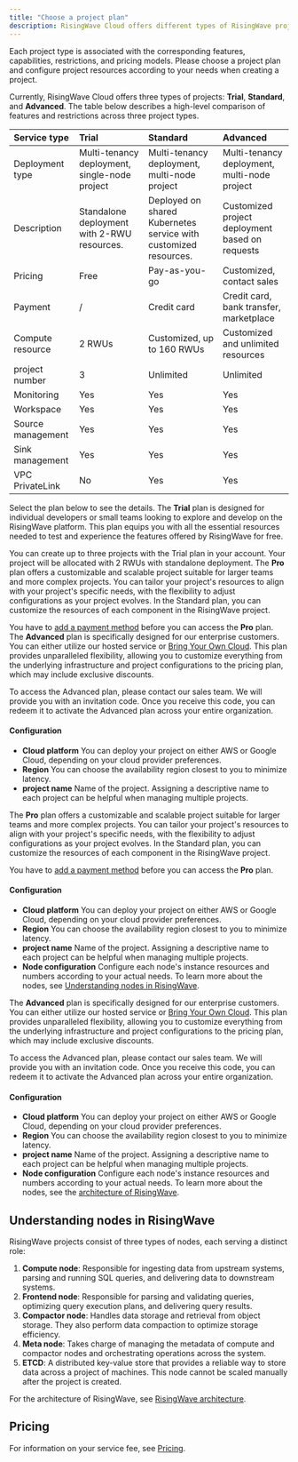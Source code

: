 ```yaml
---
title: "Choose a project plan"
description: RisingWave Cloud offers different types of RisingWave projects.
---
```


Each project type is associated with the corresponding features, capabilities, restrictions, and pricing models. Please choose a project plan and configure project resources according to your needs when creating a project.

Currently, RisingWave Cloud offers three types of projects: **Trial**, **Standard**, and **Advanced**. The table below describes a high-level comparison of features and restrictions across three project types.

| Service type      | Trial                                         | Standard                                                         | Advanced                                        |
| :---------------- | :-------------------------------------------- | :--------------------------------------------------------------- | :---------------------------------------------- |
| Deployment type   | Multi-tenancy deployment, single-node project | Multi-tenancy deployment, multi-node project                     | Multi-tenancy deployment, multi-node project    |
| Description       | Standalone deployment with 2-RWU resources.   | Deployed on shared Kubernetes service with customized resources. | Customized project deployment based on requests |
| Pricing           | Free                                          | Pay-as-you-go                                                    | Customized, contact sales                       |
| Payment           | /                                             | Credit card                                                      | Credit card, bank transfer, marketplace         |
| Compute resource  | 2 RWUs                                        | Customized, up to 160 RWUs                                       | Customized and unlimited resources              |
| project number    | 3                                             | Unlimited                                                        | Unlimited                                       |
| Monitoring        | Yes                                           | Yes                                                              | Yes                                             |
| Workspace         | Yes                                           | Yes                                                              | Yes                                             |
| Source management | Yes                                           | Yes                                                              | Yes                                             |
| Sink management   | Yes                                           | Yes                                                              | Yes                                             |
| VPC PrivateLink   | No                                            | Yes                                                              | Yes                                             |

Select the plan below to see the details.
<Tabs>
  <Tab title="Trial plan">
The **Trial** plan is designed for individual developers or small teams looking to explore and develop on the RisingWave platform. This plan equips you with all the essential resources needed to test and experience the features offered by RisingWave for free.

You can create up to three projects with the Trial plan in your account. Your project will be allocated with 2 RWUs with standalone deployment.
  </Tab>
  <Tab title="Standard plan">
The **Pro** plan offers a customizable and scalable project suitable for larger teams and more complex projects. You can tailor your project's resources to align with your project's specific needs, with the flexibility to adjust configurations as your project evolves. In the Standard plan, you can customize the resources of each component in the RisingWave project.

You have to [add a payment method](/cloud/manage-payment-methods/) before you can access the **Pro** plan.
  </Tab>
  <Tab title="Advanced plan">
The **Advanced** plan is specifically designed for our enterprise customers. You can either utilize our hosted service or [Bring Your Own Cloud](/cloud/project-byoc/). This plan provides unparalleled flexibility, allowing you to customize everything from the underlying infrastructure and project configurations to the pricing plan, which may include exclusive discounts.

To access the Advanced plan, please contact our sales team. We will provide you with an invitation code. Once you receive this code, you can redeem it to activate the Advanced plan across your entire organization.
  </Tab>
</Tabs>

#### **Configuration**

* **Cloud platform**
You can deploy your project on either AWS or Google Cloud, depending on your cloud provider preferences.
* **Region**
You can choose the availability region closest to you to minimize latency.
* **project name**
Name of the project. Assigning a descriptive name to each project can be helpful when managing multiple projects.

The **Pro** plan offers a customizable and scalable project suitable for larger teams and more complex projects. You can tailor your project's resources to align with your project's specific needs, with the flexibility to adjust configurations as your project evolves. In the Standard plan, you can customize the resources of each component in the RisingWave project.

You have to [add a payment method](/cloud/manage-payment-methods/) before you can access the **Pro** plan.

#### **Configuration**

* **Cloud platform**
You can deploy your project on either AWS or Google Cloud, depending on your cloud provider preferences.
* **Region**
You can choose the availability region closest to you to minimize latency.
* **project name**
Name of the project. Assigning a descriptive name to each project can be helpful when managing multiple projects.
* **Node configuration**
Configure each node's instance resources and numbers according to your actual needs.
To learn more about the nodes, see [Understanding nodes in RisingWave](#understanding-nodes-in-risingwave).

The **Advanced** plan is specifically designed for our enterprise customers. You can either utilize our hosted service or [Bring Your Own Cloud](/cloud/project-byoc/). This plan provides unparalleled flexibility, allowing you to customize everything from the underlying infrastructure and project configurations to the pricing plan, which may include exclusive discounts.

To access the Advanced plan, please contact our sales team. We will provide you with an invitation code. Once you receive this code, you can redeem it to activate the Advanced plan across your entire organization.

#### **Configuration**

* **Cloud platform**
You can deploy your project on either AWS or Google Cloud, depending on your cloud provider preferences.
* **Region**
You can choose the availability region closest to you to minimize latency.
* **project name**
Name of the project. Assigning a descriptive name to each project can be helpful when managing multiple projects.
* **Node configuration**
Configure each node's instance resources and numbers according to your actual needs.
To learn more about the nodes, see the [architecture of RisingWave](/reference/architecture).

## Understanding nodes in RisingWave

RisingWave projects consist of three types of nodes, each serving a distinct role:

1. **Compute node**: Responsible for ingesting data from upstream systems, parsing and running SQL queries, and delivering data to downstream systems.
2. **Frontend node**: Responsible for parsing and validating queries, optimizing query execution plans, and delivering query results.
3. **Compactor node**: Handles data storage and retrieval from object storage. They also perform data compaction to optimize storage efficiency.
4. **Meta node**: Takes charge of managing the metadata of compute and compactor nodes and orchestrating operations across the system.
5. **ETCD**: A distributed key-value store that provides a reliable way to store data across a project of machines. This node cannot be scaled manually after the project is created.

For the architecture of RisingWave, see [RisingWave architecture](/reference/architecture).

## Pricing

For information on your service fee, see [Pricing](/cloud/pricing/).
